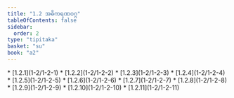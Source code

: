 ```yaml
---
title: "1.2 အဓိကရဏဝဂ္ဂ"
tableOfContents: false
sidebar:
  order: 2
type: "tipitaka"
basket: "su"
book: "a2"
---
```



<DynamicBreadcrumb />



<TableOfContents book="a2" section="1.2">
* [1.2.1](1-2/1-2-1)
* [1.2.2](1-2/1-2-2)
* [1.2.3](1-2/1-2-3)
* [1.2.4](1-2/1-2-4)
* [1.2.5](1-2/1-2-5)
* [1.2.6](1-2/1-2-6)
* [1.2.7](1-2/1-2-7)
* [1.2.8](1-2/1-2-8)
* [1.2.9](1-2/1-2-9)
* [1.2.10](1-2/1-2-10)
* [1.2.11](1-2/1-2-11)
</TableOfContents>